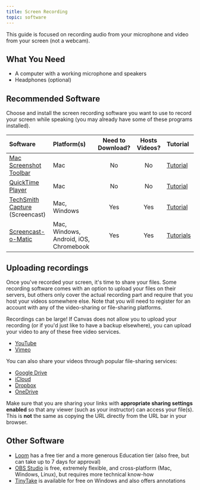 ```yaml
---
title: Screen Recording
topic: software
---
```


This guide is focused on recording audio from your microphone and video from your screen (not a webcam).

## What You Need

- A computer with a working microphone and speakers
- Headphones (optional)

## Recommended Software

Choose and install the screen recording software you want to use to record your screen while speaking (you may already have some of these programs installed).

<FullWidthContainer>
<div className="px-4 my-12 mx-auto max-w-screen-xl items-center">
<Panel>
  <table>
  <thead>
    <tr>
      <th align="left">Software</th>
      <th align="left">Platform(s)</th>
      <th align="center">Need to Download?</th>
      <th align="center">Hosts Videos?</th>
      <th align="left">Tutorial</th>
    </tr>
  </thead>
  <tbody>
    <tr>
      <td align="left">
        <a
          href="https://support.apple.com/en-us/HT208721">Mac Screenshot Toolbar</a>
      </td>
      <td align="left">Mac</td>
      <td align="center">No</td>
      <td align="center">No</td>
      <td align="left">
        <a
          href="https://support.apple.com/en-us/HT208721">Tutorial</a>
      </td>
    </tr>
    <tr>
      <td align="left">
        <a href="https://support.apple.com/en-us/HT208721#quicktime">QuickTime Player</a>
      </td>
      <td align="left">Mac</td>
      <td align="center">No</td>
      <td align="center">No</td>
      <td align="left">
        <a href="https://support.apple.com/en-us/HT208721#quicktime">Tutorial</a>
      </td>
    </tr>
    <tr>
      <td align="left">
        <a href="https://support.techsmith.com/hc/en-us/articles/360033233672">
          TechSmith Capture
        </a> (Screencast)
      </td>
      <td align="left">Mac, Windows</td>
      <td align="center">Yes</td>
      <td align="center">Yes</td>
      <td align="left">
        <a href="https://support.techsmith.com/hc/en-us/articles/360033233672">
          Tutorial
        </a>
      </td>
    </tr>
    <tr>
      <td align="left">
        <a href="https://screencast-o-matic.com">Screencast-o-Matic</a>
      </td>
      <td align="left">Mac, Windows, Android, iOS, Chromebook</td>
      <td align="center">Yes</td>
      <td align="center">Yes</td>
      <td align="left">
        <a href="https://screencast-o-matic.com/tutorials">Tutorials</a>
      </td>
    </tr>
  </tbody>
</table>

</Panel>
</div>
</FullWidthContainer>

## Uploading recordings

Once you've recorded your screen, it's time to share your files. Some recording software comes with an option to upload your files on their servers, but others only cover the actual recording part and require that you host your videos somewhere else. Note that you will need to register for an account with any of the video-sharing or file-sharing platforms.

Recordings can be large! If Canvas does not allow you to upload your recording (or if you'd just like to have a backup elsewhere), you can upload your video to any of these free video services.

- [YouTube](https://www.youtube.com)
- [Vimeo](https://www.vimeo.com)

You can also share your videos through popular file-sharing services:

- [Google Drive](https://drive.google.com)
- [iCloud](https://www.icloud.com/)
- [Dropbox](https://www.dropbox.com/)
- [OneDrive](https://onedrive.live.com)

Make sure that you are sharing your links with **appropriate sharing settings enabled** so that any viewer (such as your instructor) can access your file(s). This is **not** the same as copying the URL directly from the URL bar in your browser.

## Other Software

* [Loom](https://www.loom.com/screen-recorder) has a free tier and a more generous Education tier (also free, but can take up to 7 days for approval)
* [OBS Studio](https://obsproject.com/) is free, extremely flexible, and cross-platform (Mac, Windows, Linux), but requires more technical know-how
* [TinyTake](https://tinytake.com/) is available for free on Windows and also offers annotations
